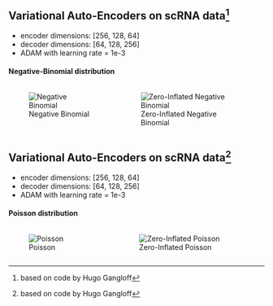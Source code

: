## Variational Auto-Encoders on scRNA data^[based on code by Hugo Gangloff]

- encoder dimensions:  [256, 128, 64]
- decoder dimensions:  [64, 128, 256]
- ADAM with learning rate = 1e-3

#### Negative-Binomial distribution

:::: {.columns}

::: {.column}

![Negative Binomial](figs/scRNA-analysis/vae_NB.png)

:::

::: {.column}

![Zero-Inflated Negative Binomial](figs/scRNA-analysis/vae_ZINB.png)

:::

::::

## Variational Auto-Encoders on scRNA data^[based on code by Hugo Gangloff]

- encoder dimensions:  [256, 128, 64]
- decoder dimensions:  [64, 128, 256]
- ADAM with learning rate = 1e-3

#### Poisson distribution

:::: {.columns}

::: {.column}

![Poisson](figs/scRNA-analysis/vae_Poisson.png)

:::

::: {.column}

![Zero-Inflated Poisson](figs/scRNA-analysis/vae_ZIPoisson.png)

:::

::::
